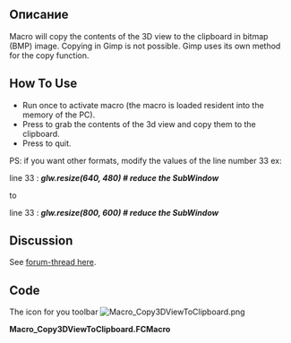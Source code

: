 <languages/>
{{Macro/ru
|Name=Macro Copy3DViewToClipboard
|Icon=Macro_Copy3DViewToClipboard.png
|Description=Макрос скопирует содержимое 3D-вида в буфер обмена в виде растрового изображения (BMP).<br/>Копирование в Gimp невозможно. Gimp использует свой собственный метод для функции копирования. 
|Author=Mario52
|Version=00.01
|Date=2016-09-14
|FCVersion= <=0.17
|Download=[https://www.freecadweb.org/wiki/images/8/84/Macro_Copy3DViewToClipboard.png ToolBar Icon]
|Shortcut=G, Q
|SeeAlso=[[Macro_Snip/ru|Макрос Snip (Обрезать)]] [[Image:Snip.png|24px]]<br/>[[Macro Screen Wiki/ru|Макрос Screen Wiki (Вики на Экране)]] [[Image:Macro_Screen_Wiki.png|24px]]
}}

<span id="Description"></span>
== Описание ==

Macro will copy the contents of the 3D view to the clipboard in bitmap (BMP) image. Copying in Gimp is not possible. Gimp uses its own method for the copy function. 

{{Codeextralink|https://gist.githubusercontent.com/mario52a/f5c3738f858f7b058897c6c235232cbe/raw/a10bc3b8789badc1e405541d4697d7286d9f0fd3/Macro_Copy3DViewToClipboard.FCMacro}}

==How To Use==

*Run once to activate macro (the macro is loaded resident into the memory of the PC).
*Press {{KEY|G}} to grab the contents of the 3d view and copy them to the clipboard.
*Press {{KEY|Q}} to quit.

PS: if you want other formats, modify the values of the line number 33 ex:

line 33 : '''''glw.resize(640, 480)                                    # reduce the SubWindow'''''

to

line 33 : '''''glw.resize(800, 600)                                    # reduce the SubWindow'''''

==Discussion==

See [http://forum.freecadweb.org/viewtopic.php?f=3&t=16731 forum-thread here].

==Code==

The icon for you toolbar  [[File:Macro_Copy3DViewToClipboard.png]]


'''Macro_Copy3DViewToClipboard.FCMacro'''

{{MacroCode|code=
# -*- coding: utf-8 -*-
import PySide
from PySide.QtGui import *
from PySide import QtGui ,QtCore
from PySide import QtOpenGL
#from gimpfu import *
 
__title__   = "Macro_Copy3DViewToClipboard"
__author__  = "Mario52"
__url__     = "http://www.freecadweb.org/index-fr.html"
__version__ = "00.01"
__date__    = "14/09/2016"
           
class ViewObserver:
    print "run FCGrab .."
 
    def logPosition(self, info):
        import tempfile
        import os
        from PySide import QtGui
 
        pos = info["Key"]
        if pos.upper() == "G":
            pos = ""
           
            mw=Gui.getMainWindow()
            gl=mw.findChildren(QtOpenGL.QGLWidget)
            glw=gl[0] # just use the first element
 
            originalsize = glw.size()                               # originalsize SubWindow
            print "originalsize : ",originalsize.width(),", ", originalsize.height()
 
            glw.resize(640, 480)                                    # reduce the SubWindow
            glw.show()
            Gui.SendMsgToActiveView("ViewFit")
            print "resize in : ",glw.frameGeometry().width()," ",glw.frameGeometry().height()
 
            i=glw.grabFrameBuffer()
            cb=QtGui.qApp.clipboard()
            cb.setImage(i)
            glw.resize(originalsize.width(), originalsize.height()) # restore originalsize SubWindow
            print "Grab"
 
        if (pos.upper() == "Q"):
            v.removeEventCallback("SoKeyboardEvent",c)
            print "End FCGrab"
 
 
v=Gui.activeDocument().activeView()
o = ViewObserver()
c = v.addEventCallback("SoKeyboardEvent",o.logPosition)

}}
{{clear}}
